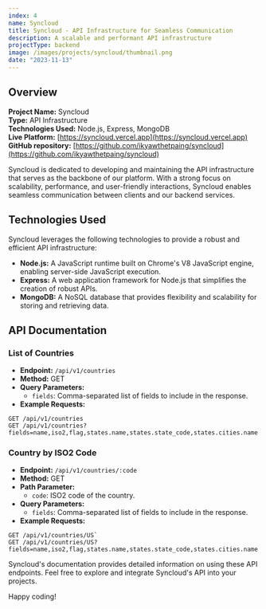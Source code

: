 ```yaml
---
index: 4
name: Syncloud
title: Syncloud - API Infrastructure for Seamless Communication
description: A scalable and performant API infrastructure
projectType: backend
image: /images/projects/syncloud/thumbnail.png
date: "2023-11-13"
---
```


## Overview

**Project Name:** Syncloud  
**Type:** API Infrastructure  
**Technologies Used:** Node.js, Express, MongoDB  
**Live Platform:** [https://syncloud.vercel.app](https://syncloud.vercel.app)  
**GitHub repository:** [https://github.com/ikyawthetpaing/syncloud](https://github.com/ikyawthetpaing/syncloud)

Syncloud is dedicated to developing and maintaining the API infrastructure that serves as the backbone of our platform. With a strong focus on scalability, performance, and user-friendly interactions, Syncloud enables seamless communication between clients and our backend services.

## Technologies Used

Syncloud leverages the following technologies to provide a robust and efficient API infrastructure:

- **Node.js:** A JavaScript runtime built on Chrome's V8 JavaScript engine, enabling server-side JavaScript execution.
- **Express:** A web application framework for Node.js that simplifies the creation of robust APIs.
- **MongoDB:** A NoSQL database that provides flexibility and scalability for storing and retrieving data.

## API Documentation

### List of Countries

- **Endpoint:** `/api/v1/countries`
- **Method:** GET
- **Query Parameters:**
  - `fields`: Comma-separated list of fields to include in the response.
- **Example Requests:**

```http
GET /api/v1/countries
GET /api/v1/countries?fields=name,iso2,flag,states.name,states.state_code,states.cities.name
```

### Country by ISO2 Code

- **Endpoint:** `/api/v1/countries/:code`
- **Method:** GET
- **Path Parameter:**
  - `code`: ISO2 code of the country.
- **Query Parameters:**
  - `fields`: Comma-separated list of fields to include in the response.
- **Example Requests:**

```http
GET /api/v1/countries/US`
GET /api/v1/countries/US?fields=name,iso2,flag,states.name,states.state_code,states.cities.name
```

Syncloud's documentation provides detailed information on using these API endpoints. Feel free to explore and integrate Syncloud's API into your projects.

Happy coding!
